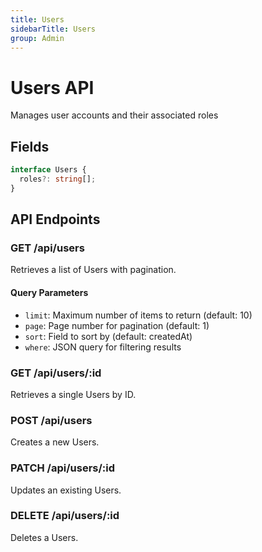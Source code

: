 ```yaml
---
title: Users
sidebarTitle: Users
group: Admin
---
```



# Users API

Manages user accounts and their associated roles




## Fields

```typescript
interface Users {
  roles?: string[];
}
```




## API Endpoints

### GET /api/users
Retrieves a list of Users with pagination.

#### Query Parameters
- `limit`: Maximum number of items to return (default: 10)
- `page`: Page number for pagination (default: 1)
- `sort`: Field to sort by (default: createdAt)
- `where`: JSON query for filtering results

### GET /api/users/:id
Retrieves a single Users by ID.

### POST /api/users
Creates a new Users.

### PATCH /api/users/:id
Updates an existing Users.

### DELETE /api/users/:id
Deletes a Users.

